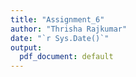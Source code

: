 ```yaml
---
title: "Assignment_6"
author: "Thrisha Rajkumar"
date: "`r Sys.Date()`"
output:
  pdf_document: default
---
```

